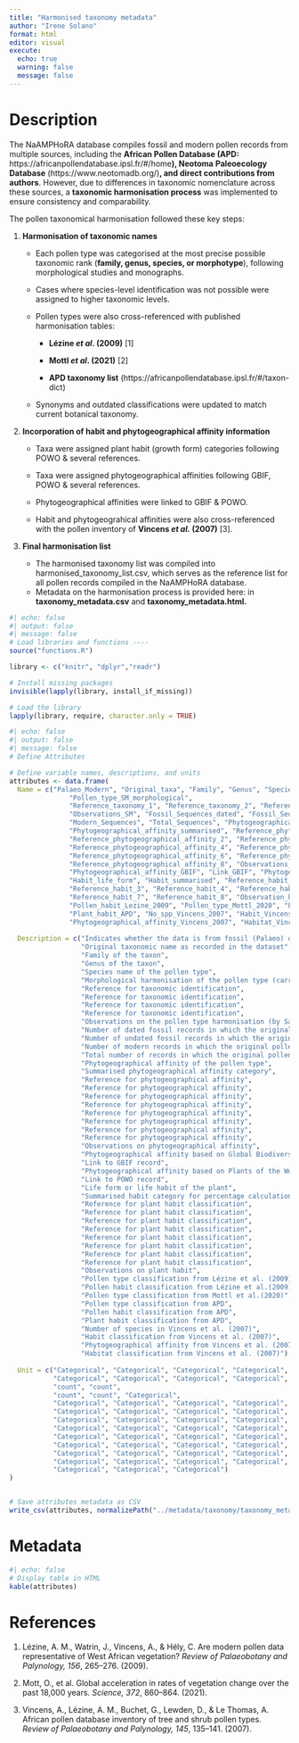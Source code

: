```yaml
---
title: "Harmonised taxonomy metadata"
author: "Irene Solano"
format: html
editor: visual
execute:
  echo: true
  warning: false
  message: false
---
```


# Description

The NaAMPHoRA database compiles fossil and modern pollen records from multiple sources, including the **African Pollen Database (APD:** https://africanpollendatabase.ipsl.fr/#/home**), Neotoma** **Paleoecology Database** (https://www.neotomadb.org/)**, and direct contributions from authors**. However, due to differences in taxonomic nomenclature across these sources, a **taxonomic harmonisation process** was implemented to ensure consistency and comparability.

The pollen taxonomical harmonisation followed these key steps:

1.  **Harmonisation of taxonomic names**

    -   Each pollen type was categorised at the most precise possible taxonomic rank (**family, genus, species, or morphotype**), following morphological studies and monographs.

    -   Cases where species-level identification was not possible were assigned to higher taxonomic levels.

    -   Pollen types were also cross-referenced with published harmonisation tables:

        -   **Lézine *et al*. (2009)** \[1\]

        -   **Mottl *et al*. (2021)** \[2\]

        -   **APD taxonomy list** (https://africanpollendatabase.ipsl.fr/#/taxon-dict)

    -   Synonyms and outdated classifications were updated to match current botanical taxonomy.

2.  **Incorporation of habit and phytogeographical affinity information**

    -   Taxa were assigned plant habit (growth form) categories following POWO & several references.

    -   Taxa were assigned phytogeographical affinities following GBIF, POWO & several references.

    -   Phytogeographical affinities were linked to GBIF & POWO.

    -   Habit and phytogeograhical affinities were also cross-referenced with the pollen inventory of **Vincens *et al.* (2007)** \[3\].

3.  **Final harmonisation list**

    -   The harmonised taxonomy list was compiled into harmonised_taxonomy_list.csv, which serves as the reference list for all pollen records compiled in the NaAMPHoRA database.
    -   Metadata on the harmonisation process is provided here: in **taxonomy_metadata.csv** and **taxonomy_metadata.html.**

```r
#| echo: false
#| output: false
#| message: false
# Load libraries and functions ----
source("functions.R")

library <- c("knitr", "dplyr","readr")

# Install missing packages
invisible(lapply(library, install_if_missing))

# Load the library
lapply(library, require, character.only = TRUE)

```

```r
#| echo: false
#| output: false
#| message: false
# Define Attributes

# Define variable names, descriptions, and units
attributes <- data.frame(
  Name = c("Palaeo_Modern", "Original_taxa", "Family", "Genus", "Species_pollen_type", 
               "Pollen_type_SM_morphological", 
               "Reference_taxonomy_1", "Reference_taxonomy_2", "Reference_taxonomy_3", "Reference_taxonomy_4", 
               "Observations_SM", "Fossil_Sequences_dated", "Fossil_Sequences_not_dated", 
               "Modern_Sequences", "Total_Sequences", "Phytogeographical_affinity", 
               "Phytogeographical_affinity_summarised", "Reference_phytogeographical_affinity_1", 
               "Reference_phytogeographical_affinity_2", "Reference_phytogeographical_affinity_3", 
               "Reference_phytogeographical_affinity_4", "Reference_phytogeographical_affinity_5", 
               "Reference_phytogeographical_affinity_6", "Reference_phytogeographical_affinity_7", 
               "Reference_phytogeographical_affinity_8", "Observations_phytogeographical_affinity", 
               "Phytogeographical_affinity_GBIF", "Link_GBIF", "Phytogeographical_affinity_POWO", "Link_POWO", 
               "Habit_life_form", "Habit_summarised", "Reference_habit_1", "Reference_habit_2", 
               "Reference_habit_3", "Reference_habit_4", "Reference_habit_5", "Reference_habit_6", 
               "Reference_habit_7", "Reference_habit_8", "Observation_habit", "Pollen_type_Lezine_2009", 
               "Pollen_habit_Lezine_2009", "Pollen_type_Mottl_2020", "Pollen_type_APD", "Pollen_habit_APD", 
               "Plant_habit_APD", "No_spp_Vincens_2007", "Habit_Vincens_2007", 
               "Phytogeographical_affinity_Vincens_2007", "Habitat_Vincens_2007"),
  
  Description = c("Indicates whether the data is from fossil (Palaeo) or modern (Modern) records", 
                  "Original taxonomic name as recorded in the dataset", 
                  "Family of the taxon", 
                  "Genus of the taxon", 
                  "Species name of the pollen type", 
                  "Morphological harmonisation of the pollen type (carried out by Saúl Manzano (SM))", 
                  "Reference for taxonomic identification", 
                  "Reference for taxonomic identification", 
                  "Reference for taxonomic identification", 
                  "Reference for taxonomic identification", 
                  "Observations on the pollen type harmonisation (by Saúl Manzano (SM))", 
                  "Number of dated fossil records in which the original pollen type is present", 
                  "Number of undated fossil records in which the original pollen type is present", 
                  "Number of modern records in which the original pollen type is present", 
                  "Total number of records in which the original pollen type is present", 
                  "Phytogeographical affinity of the pollen type", 
                  "Summarised phytogeographical affinity category", 
                  "Reference for phytogeographical affinity", 
                  "Reference for phytogeographical affinity", 
                  "Reference for phytogeographical affinity", 
                  "Reference for phytogeographical affinity", 
                  "Reference for phytogeographical affinity", 
                  "Reference for phytogeographical affinity", 
                  "Reference for phytogeographical affinity", 
                  "Reference for phytogeographical affinity", 
                  "Observations on phytogeographical affinity", 
                  "Phytogeographical affinity based on Global Biodiversity Information Facility (GBIF: https://www.gbif.org/) website", 
                  "Link to GBIF record", 
                  "Phytogeographical affinity based on Plants of the World Online (POWO: https://powo.science.kew.org/) website", 
                  "Link to POWO record", 
                  "Life form or life habit of the plant", 
                  "Summarised habit category for percentage calculations", 
                  "Reference for plant habit classification", 
                  "Reference for plant habit classification", 
                  "Reference for plant habit classification", 
                  "Reference for plant habit classification", 
                  "Reference for plant habit classification", 
                  "Reference for plant habit classification", 
                  "Reference for plant habit classification", 
                  "Reference for plant habit classification", 
                  "Observations on plant habit", 
                  "Pollen type classification from Lézine et al. (2009)", 
                  "Pollen habit classification from Lézine et al.(2009)", 
                  "Pollen type classification from Mottl et al.(2020)", 
                  "Pollen type classification from APD", 
                  "Pollen habit classification from APD", 
                  "Plant habit classification from APD", 
                  "Number of species in Vincens et al. (2007)", 
                  "Habit classification from Vincens et al. (2007)", 
                  "Phytogeographical affinity from Vincens et al. (2007)", 
                  "Habitat classification from Vincens et al. (2007)"),
  
  Unit = c("Categorical", "Categorical", "Categorical", "Categorical", "Categorical", "Categorical", "Categorical", 
           "Categorical", "Categorical", "Categorical", "Categorical", 
           "count", "count", 
           "count", "count", "Categorical", 
           "Categorical", "Categorical", "Categorical", "Categorical", 
           "Categorical", "Categorical", "Categorical", "Categorical", 
           "Categorical", "Categorical", "Categorical", "Categorical", 
           "Categorical", "Categorical", "Categorical", "Categorical", 
           "Categorical", "Categorical", "Categorical", "Categorical", 
           "Categorical", "Categorical", "Categorical", "Categorical", 
           "Categorical", "Categorical", "Categorical", "Categorical", 
           "Categorical", "Categorical", "Categorical", "Categorical", 
           "Categorical", "Categorical", "Categorical")
)


# Save attributes metadata as CSV
write_csv(attributes, normalizePath("../metadata/taxonomy/taxonomy_metadata.csv"))

```

# Metadata

```r
#| echo: false
# Display table in HTML
kable(attributes)
```

# References

1.  Lézine, A. M., Watrin, J., Vincens, A., & Hély, C. Are modern pollen data representative of West African vegetation? *Review of Palaeobotany and Palynology, 156*, 265–276. (2009).

2.  Mott, O., et al. Global acceleration in rates of vegetation change over the past 18,000 years. *Science, 372*, 860–864. (2021).

3.  Vincens, A., Lézine, A. M., Buchet, G., Lewden, D., & Le Thomas, A. African pollen database inventory of tree and shrub pollen types. *Review of Palaeobotany and Palynology, 145*, 135–141. (2007).
